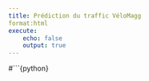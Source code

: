 ```yaml
---
title: Prédiction du traffic VéloMagg
format:html
execute:
    echo: false
    output: true
---
```


#```{python}